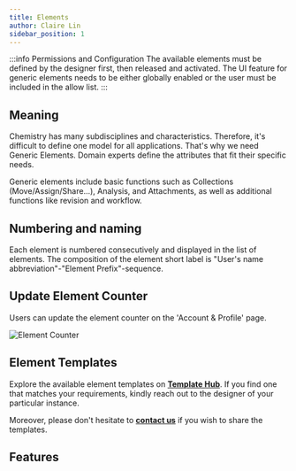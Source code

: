 ```yaml
---
title: Elements
author: Claire Lin
sidebar_position: 1
---
```



<SubTitle text="A fundamental building block within the system." />
<Reader text="User" />


:::info Permissions and Configuration
The available elements must be defined by the designer first, then released and activated. The UI feature for generic elements needs to be either globally enabled or the user must be included in the allow list.
:::

## Meaning

Chemistry has many subdisciplines and characteristics. Therefore, it's difficult to define one model for all applications. That's why we need Generic Elements. Domain experts define the attributes that fit their specific needs.

Generic elements include basic functions such as Collections (Move/Assign/Share...), Analysis, and Attachments, as well as additional functions like revision and workflow.


## Numbering and naming

Each element is numbered consecutively and displayed in the list of elements. The composition of the element short label is "User's name abbreviation"-"Element Prefix"-sequence.

## Update Element Counter

Users can update the element counter on the 'Account & Profile' page.


![Element Counter](/img/labimotion/element-counter.png)


## Element Templates

Explore the available element templates on **[Template Hub](https://www.chemotion-repository.net/home/genericHub)**. If you find one that matches your requirements, kindly reach out to the designer of your particular instance.

Moreover, please don't hesitate to **[contact us](mailto:chemotion-labimotion@lists.kit.edu)** if you wish to share the templates.



## Features

<DocCardList />
